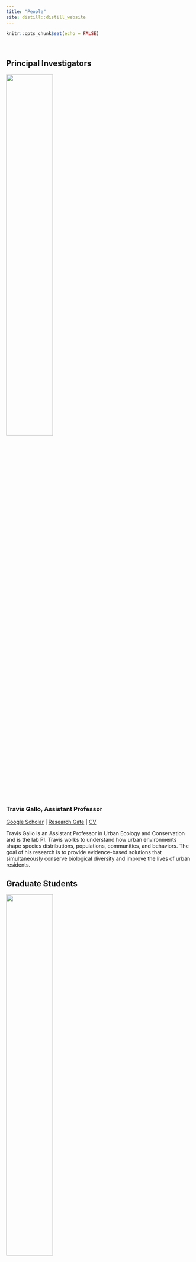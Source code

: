 ```yaml
---
title: "People"
site: distill::distill_website
---
```


```r
knitr::opts_chunk$set(echo = FALSE)
```

<style>
d-title, d-byline {
  display: none
}
</style>

<br>

## Principal Investigators

![](images/people/travis.JPG){width=50%}

### Travis Gallo, Assistant Professor
[Google Scholar](https://scholar.google.com/citations?user=RaEz6G8AAAAJ&amp;hl=en) | [Research Gate](https://www.researchgate.net/profile/Travis_Gallo) | [CV](publications/2021-05-18_CV_Gallo.pdf)

Travis Gallo is an Assistant Professor in Urban Ecology and Conservation and is the lab PI. Travis works to understand how urban environments shape species distributions, populations, communities, and behaviors. The goal of his research is to provide evidence-based solutions that simultaneously conserve biological diversity and improve the lives of urban residents.

## Graduate Students

![](images/people/krista_shires.jpeg){width=50%}

### Krista Shires, Ph.D. Student

I am a PhD student in Environmental Science and Policy with a background in Psychology. My previous experiences as a veterinary technician, animal control officer, and zoo keeper-aide have all influenced my research. I am interested in the impact of urbanization on wildlife, specifically, how human interference alters predator-prey dynamics, stress, and behavioral patterns of local species. I am interested in utilizing citizen science to answer broader questions about landscape ecology and serve as a method of public education with the aim of fostering a connection between people and nature.

<br>

![](images/people/merri_collins.jpeg){width=50%}

### Merri Collins, Ph.D. Student

I am a graduate student in the Environmental Science and Policy Program at George Mason. I have worked with a variety of species in past positions as a wildlife conservation biologist, everything from herpetofauna to marine mammals. I am interested in human/wildlife conflict mitigation, understanding drivers of local habitat and species losses, and how we can reduce these through practical application and management. At Mason I will be starting the National Capital’s first large-scale, and long-term urban wildlife monitoring project.

<br>

![](images/people/dan_herrera.jpg){width=50%}

### Dan Herrera, Ph.D. Student

[Dan's personal website](https://www.herrerawildlife.com/)

I am a graduate student in Environmental Science and Policy at George Mason University. My research experience has broadly focused on animal behavior and urban ecology. During the winter of 2017 and summer of 2018, I worked with Dr. Gallo at the Urban Wildlife Institute in Chicago, IL. I have since moved to Washington, DC, to survey the Capitol’s wildlife through a collaboration between the Humane Rescue Alliance and the Smithsonian Conservation Biology Institute. I am thrilled to continue working with Dr. Gallo as we use these data to better understand wildlife response to urbanization on a fine scale. I am interested in dynamic interactions between the anthropogenic and natural landscapes that influence urban wildlife, and the resulting potential human-wildlife conflict.

<br>

![](images/people/kay.jpg){width=50%}

### Kay Pontarelli, M.S. Student

I’m a M.S graduate student in the Environmental Science and Policy Program at George Mason University (GMU), with a concentration in Conservation Science and Policy. My interests are within animal ecology in urbanized areas. My love for wildlife came from growing up as a military brat overseas with each transition presenting new habitats to explore. At GMU I’m studying insect community composition in residential yards to see how neighborhoods could provide beneficial habitat for insects. This would, in turn, affect nearby flora and fauna that depend on insects as food, pollinators, pest control, and decomposers, and decrease fragmentation caused by urbanization.

## Undergraduate Students

![](images/people/hannah_wood.jpeg){width=50%}


### Hannah Wood, Accelerated M.S. Student

I am currently an undergraduate student, but will be pursuing a Master’s degree in environmental science with a concentration in conservation science and policy through the ESP Accelerated Master’s program. I have always been passionate about wildlife and taking care of the world around us. I am interested in how animal adaptations are changing in response to increasing urbanization.

<br>

![](images/people/faith_kruger.png){width=50%}

### Faith Kruger, Research Assistant

I am an undergraduate student majoring in Environmental Science with a concentration in wildlife. I have always been passionate about natural sciences and wildlife and love how this major combines both. I hope to be involved in the field of wildlife conservation and look forward to gaining research experience.

<br>

![](images/people/tristan_new.jpg){width=50%}

### Tristan Silva-Montoya, Research Assistant
I'm an undergraduate student here at George Mason studying Environmental Science. I plan to concentrate in Wildlife, specifically herpetology. I have a strong passion for all wildlife that started when I was young and would go camping with my parents. Since that passion started I've always had pets in the house starting from geckos and turtles to chameleons and monitors along with the dogs of course. Growing up around a lot of animals really makes you curious about the intelligence and personality of those animals, hence my future goal of working in wildlife conservation or beneficial captive facilities used for breeding and awareness. I am more than excited for the opportunity of gaining experience and working towards something bigger than myself.

## Lab Alumni

### Graduate Students:

**Angela Gaal** - M.S. Student (2019-2021). Currently at Lord Green Strategies

**Kate Ritzel** - M.S. Student (2019-2021). Currently at U.S.G.S.

**Nick Moreno** – PhD student on rotation (2020).

### Undergraduate Students:

**Roberto Aguilar-Rojas** - Undergraduate Research Assistant (2021).

**Khanh Nguyen** – Undergraduate Research Assistant (2020).

**Melissa Irahet** – Undergraduate Research Assistant (2020).

**Daniel Marzluff** – Undergraduate Research Assistant (2020)